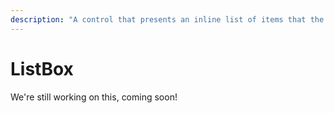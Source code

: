 ---
description: "A control that presents an inline list of items that the user can select from."
---

# ListBox

We're still working on this, coming soon!
